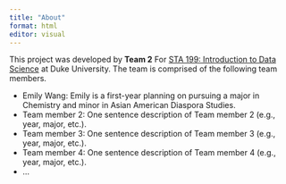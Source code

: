 ```yaml
---
title: "About"
format: html
editor: visual
---
```


This project was developed by **Team 2** For [STA 199: Introduction to Data Science](https://sta199-s23-2.github.io/) at Duke University. The team is comprised of the following team members.

-   Emily Wang: Emily is a first-year planning on pursuing a major in Chemistry and minor in Asian American Diaspora Studies.
-   Team member 2: One sentence description of Team member 2 (e.g., year, major, etc.).
-   Team member 3: One sentence description of Team member 3 (e.g., year, major, etc.).
-   Team member 4: One sentence description of Team member 4 (e.g., year, major, etc.).
-   ...
